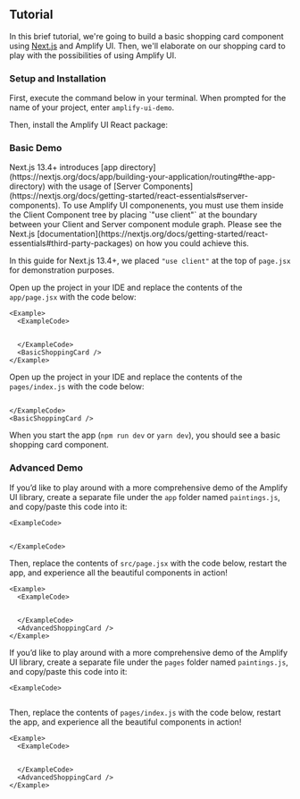 
## Tutorial

In this brief tutorial, we're going to build a basic shopping card component using [Next.js](https://nextjs.org/docs) and Amplify UI. Then, we'll elaborate on our shopping card to play with the possibilities of using Amplify UI.

### Setup and Installation

First, execute the command below in your terminal. When prompted for the name of your project, enter `amplify-ui-demo`. 

<Tabs>
  <TabItem title="npm">
    <TerminalCommand command="npx create-next-app@latest && cd amplify-ui-demo" />
  </TabItem>
  <TabItem title="yarn">
    <TerminalCommand command="yarn create next-app && cd amplify-ui-demo" />
  </TabItem>
</Tabs>

Then, install the Amplify UI React package:

<InstallScripts framework="react" />

### Basic Demo

<Alert variation="info" role="none">
Next.js 13.4+ introduces [app directory](https://nextjs.org/docs/app/building-your-application/routing#the-app-directory) with the usage of [Server Components](https://nextjs.org/docs/getting-started/react-essentials#server-components). To use Amplify UI componenents, you must use them inside the Client Component tree by placing `"use client"` at the boundary between your Client and Server component module graph. Please see the Next.js [documentation](https://nextjs.org/docs/getting-started/react-essentials#third-party-packages) on how you could achieve this.

In this guide for Next.js 13.4+, we placed `"use client"` at the top of `page.jsx` for demonstration purposes.
</Alert>

<Tabs>
  <TabItem title="Next.js 13.4+">

Open up the project in your IDE and replace the contents of the `app/page.jsx` with the code below:

    <Example>
      <ExampleCode>
      
```tsx file=./examples/UseClientBasicExampleCode.tsx
```

      </ExampleCode>
      <BasicShoppingCard />
    </Example>
  </TabItem>
  <TabItem title="Next.js 11.0-13.3">

Open up the project in your IDE and replace the contents of the `pages/index.js` with the code below:

  <Example>
    <ExampleCode>
    
  ```tsx file=./examples/BasicExampleCode.tsx
  ```

    </ExampleCode>
    <BasicShoppingCard />
  </Example>

  </TabItem>
</Tabs>

When you start the app (`npm run dev` or `yarn dev`), you should see a basic shopping card component.

### Advanced Demo

<Tabs>
  <TabItem title="Next.js 13.4+">

If you’d like to play around with a more comprehensive demo of the Amplify UI library, create a separate file under the `app` folder named `paintings.js`, and copy/paste this code into it:

    <ExampleCode>

```tsx file=./examples/paintings.ts
```

    </ExampleCode>

Then, replace the contents of `src/page.jsx` with the code below, restart the app, and experience all the beautiful components in action!

    <Example>
      <ExampleCode>

```tsx file=./examples/UseClientAdvancedExampleCode.tsx
```

      </ExampleCode>
      <AdvancedShoppingCard />
    </Example>
  </TabItem>
  <TabItem title="Next.js 11.0-13.3">

If you’d like to play around with a more comprehensive demo of the Amplify UI library, create a separate file under the `pages` folder named `paintings.js`, and copy/paste this code into it:

    <ExampleCode>

```tsx file=./examples/paintings.ts
```

   </ExampleCode>

Then, replace the contents of `pages/index.js` with the code below, restart the app, and experience all the beautiful components in action!

    <Example>
      <ExampleCode>

```tsx file=./examples/AdvancedExampleCode.tsx
```

      </ExampleCode>
      <AdvancedShoppingCard />
    </Example>

  </TabItem>
</Tabs>


